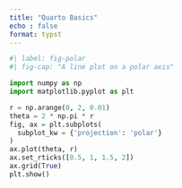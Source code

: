 ```yaml
---
title: "Quarto Basics"
echo : false
format: typst
---
```


```{=typst}
#let r(it) = text(red,it)

For a demonstration of a line plot on a polar axis, see @fig-polar. \
#r()[Hello world].

#align(
    center,
    block(
    inset:2pt,
    outset:2pt,
    [
```

```python
#| label: fig-polar
#| fig-cap: "A line plot on a polar axis"

import numpy as np
import matplotlib.pyplot as plt

r = np.arange(0, 2, 0.01)
theta = 2 * np.pi * r
fig, ax = plt.subplots(
  subplot_kw = {'projection': 'polar'} 
)
ax.plot(theta, r)
ax.set_rticks([0.5, 1, 1.5, 2])
ax.grid(True)
plt.show()
```

```{=typst}
    ]))
```